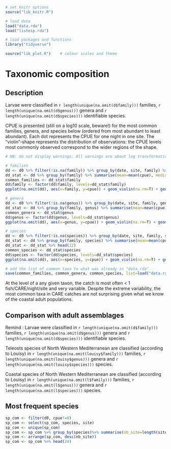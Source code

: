 ```r
# set knitr options
source("lib_knitr.R")

# load data
load("data.rda")
load("listesp.rda")

# load packages and functions
library("tidyverse")

source("lib_plot.R")    # colour scales and theme
```


# Taxonomic composition

## Description

Larvae were classified in `r length(unique(na.omit(d$family)))` families, `r length(unique(na.omit(d$genus)))` genera and `r length(unique(na.omit(d$species)))` identifiable species. 

CPUE is presented (still on a log10 scale, beware!) for the most common families, genera, and species below (ordered from most abundant to least abundant). Each dot represents the CPUE for one night in one site. The "violin"-shape represents the distribution of observations: the CPUE levels most commonly observed correspond to the wider regions of the shape.

```r
# NB: do not display warnings. All warnings are about log transformation giving -Inf when using 0, which we know

# families
dd <- d0 %>% filter(!is.na(family)) %>% group_by(date, site, family) %>% summarise(cpue=sum(cpue))
dd_stat <- dd %>% group_by(family) %>% summarise(mean=mean(cpue), median=median(cpue)) %>% ungroup() %>% arrange(desc(mean)) %>% head(12)
common_families <- dd_stat$family
dd$family <- factor(dd$family, levels=dd_stat$family)
ggplot(na.omit(dd), aes(x=family, y=cpue)) + geom_violin(na.rm=T) + geom_point(alpha=0.2, size=1) + scale_y_continuous(trans="log10") + theme(axis.text.x=element_text(angle=25, hjust=1))

# genera
dd <- d0 %>% filter(!is.na(genus)) %>% group_by(date, site, family, genus) %>% summarise(cpue=sum(cpue))
dd_stat <- dd %>% group_by(family, genus) %>% summarise(mean=mean(cpue), median=median(cpue)) %>% ungroup() %>% arrange(desc(mean)) %>% head(12)
common_genera <- dd_stat$genus
dd$genus <- factor(dd$genus, levels=dd_stat$genus)
ggplot(na.omit(dd), aes(x=genus, y=cpue)) + geom_violin(na.rm=T) + geom_point(alpha=0.2, size=1) + scale_y_continuous(trans="log10") + theme(axis.text.x=element_text(angle=25, hjust=1))

# species
dd <- d0 %>% filter(!is.na(species)) %>% group_by(date, site, family, species) %>% summarise(cpue=sum(cpue))
dd_stat <- dd %>% group_by(family, species) %>% summarise(mean=mean(cpue), median=median(cpue)) %>% ungroup() %>% arrange(desc(mean))
dd_stat <- dd_stat %>% head(12)
common_species <- dd_stat$species
dd$species <- factor(dd$species, levels=dd_stat$species)
ggplot(na.omit(dd), aes(x=species, y=cpue)) + geom_violin(na.rm=T) + geom_point(alpha=0.2, size=1) + scale_y_continuous(trans="log10") + theme(axis.text.x=element_text(angle=25, hjust=1))

# add the list of common taxa to what was already in "data.rda"
save(common_families, common_genera, common_species, list=load("data.rda"), file="data.rda")
```

At the level of a any given taxon, the catch is most often < 1 fish/CARE/night/site and very variable. Despite the extreme variability, the most common taxa in CARE catches are not surprising given what we know of the coastal adult populations.


## Comparison with adult assemblages

Remind : Larvae were classified in `r length(unique(na.omit(d$family)))` families, `r length(unique(na.omit(d$genus)))` genera and `r length(unique(na.omit(d$species)))` identifiable species.

Teleosts species of North Western Mediterranean are classified (according to Louisy) in `r length(unique(na.omit(louisy$family)))` families, `r length(unique(na.omit(louisy$genus)))` genera and `r length(unique(na.omit(louisy$species)))` species. 

Coastal species of North Western Mediterranean are classified (according to Louisy) in `r length(unique(na.omit(l$family)))` families, `r length(unique(na.omit(l$genus)))` genera and `r length(unique(na.omit(l$species)))` species. 


## Most frequent species

```r
sp_com <- filter(d0, cpue!=0)
sp_com <- select(sp_com, species, site)
sp_com <- unique(sp_com)
sp_com <- sp_com %>% group_by(species)%>% summarise(nb_site=length(site))
sp_com <- arrange(sp_com, desc(nb_site))
sp_com <- sp_com %>% head(24)
```
